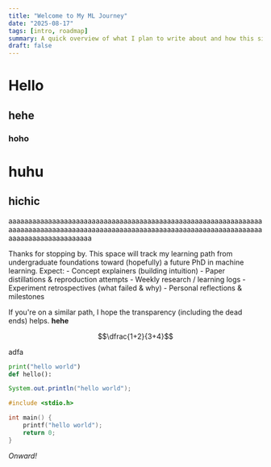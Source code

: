 ```yaml
---
title: "Welcome to My ML Journey"
date: "2025-08-17"
tags: [intro, roadmap]
summary: A quick overview of what I plan to write about and how this site is organized.
draft: false
---
```


# Hello 
## hehe
### hoho

# huhu
## hichic 
aaaaaaaaaaaaaaaaaaaaaaaaaaaaaaaaaaaaaaaaaaaaaaaaaaaaaaaaaaaaaaaaaaaaaaaaaaaaaaaaaaaaaaaaaaaaaaaaaaaaaaaaaaaaaaaaaaaaaaaaaaaaaaaaaaaaaaaaaaaaaaaaaaaaa

Thanks for stopping by. This space will track my learning path from undergraduate foundations toward (hopefully) a future PhD in machine learning. Expect:
    - Concept explainers (building intuition)
    - Paper distillations & reproduction attempts
    - Weekly research / learning logs
    - Experiment retrospectives (what failed & why)
    - Personal reflections & milestones


If you're on a similar path, I hope the transparency (including the dead ends) helps.
**hehe**

$$\dfrac{1+2}{3+4}$$ 

adfa
``` python
print("hello world")
def hello():
```

```java
System.out.println("hello world");

```

```cpp
#include <stdio.h>

int main() {
    printf("hello world");
    return 0;
}
```
_Onward!_
